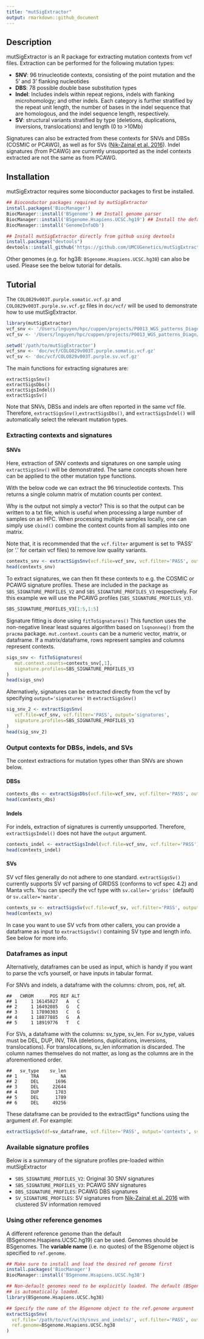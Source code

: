 ```yaml
---
title: "mutSigExtractor"
output: rmarkdown::github_document
---
```


## Description
mutSigExtractor is an R package for extracting mutation contexts from vcf files. 
Extraction can be performed for the following mutation types:

* **SNV**: 96 trinucleotide contexts, consisting of the point mutation and the 5' and 3' flanking 
nucleotides
* **DBS**: 78 possible double base substitution types
* **Indel**: Includes indels within repeat regions, indels with flanking 
microhomology; and other indels. Each category is further stratified by the repeat unit length, 
the number of bases in the indel sequence that are homologous, and the indel sequence length, 
respectively.
* **SV**: structural variants stratified by type (deletions, duplications, inversions, 
translocations) and length (0 to >10Mb)

Signatures can also be extracted from these contexts for SNVs and DBSs (COSMIC or PCAWG), as well 
as for SVs ([Nik-Zainal et al. 2016](https://www.nature.com/articles/nature17676)). Indel signatures 
(from PCAWG) are currently unsupported as the indel contexts extracted are not the same as from 
PCAWG.

## Installation
mutSigExtractor requires some bioconductor packages to first be installed.

```r
## Bioconductor packages required by mutSigExtractor
install.packages('BiocManager')
BiocManager::install('BSgenome') ## Install genome parser
BiocManager::install('BSgenome.Hsapiens.UCSC.hg19') ## Install the default genome
BiocManager::install('GenomeInfoDb')

## Install mutSigExtractor directly from github using devtools
install.packages("devtools")
devtools::install_github('https://github.com/UMCUGenetics/mutSigExtractor/')
```

Other genomes (e.g. for hg38: `BSgenome.Hsapiens.UCSC.hg38`) can also be used. Please see the below 
tutorial for details.

## Tutorial
The `COLO829v003T.purple.somatic.vcf.gz` and `COLO829v003T.purple.sv.vcf.gz` files in `doc/vcf/`
will be used to demonstrate how to use mutSigExtractor.

```r
library(mutSigExtractor)
vcf_snv <- '/Users/lnguyen/hpc/cuppen/projects/P0013_WGS_patterns_Diagn/CHORD/processed/scripts_main/mutSigExtractor/doc/vcf/COLO829v003T.purple.somatic.vcf.gz'
vcf_sv <- '/Users/lnguyen/hpc/cuppen/projects/P0013_WGS_patterns_Diagn/CHORD/processed/scripts_main/mutSigExtractor/doc/vcf/COLO829v003T.purple.sv.vcf.gz'
```

```r
setwd('/path/to/mutSigExtractor')
vcf_snv <- 'doc/vcf/COLO829v003T.purple.somatic.vcf.gz'
vcf_sv <- 'doc/vcf/COLO829v003T.purple.sv.vcf.gz'
```

The main functions for extracting signatures are: 

```
extractSigsSnv()
extractSigsDbs()
extractSigsIndel()
extractSigsSv()
```

Note that SNVs, DBSs and indels are often reported in the same vcf file. Therefore, 
`extractSigsSnv()`,`extractSigsDbs()`, and `extractSigsIndel()` will automatically select the 
relevant mutation types.

### Extracting contexts and signatures
#### SNVs
Here, extraction of SNV contexts and signatures on one sample using `extractSigsSnv()` will be 
demonstrated. The same concepts shown here can be applied to the other mutation type functions.

With the below code we can extract the 96 trinucleotide contexts. This returns a single column
matrix of mutation counts per context. 

Why is the output not simply a vector? This is so that the output can be written to a txt file, 
which is useful when processing a large number of samples on an HPC. When processing multiple
samples locally, one can simply use `cbind()` combine the context counts from all samples into one 
matrix.

Note that, it is recommended that the `vcf.filter` argument is set to 'PASS' (or '.' for certain vcf 
files) to remove low quality variants.

```r
contexts_snv <- extractSigsSnv(vcf.file=vcf_snv, vcf.filter='PASS', output='contexts')
head(contexts_snv)
```
To extract signatures, we can then fit these contexts to e.g. the COSMIC or PCAWG signature profiles.
These are included in the package as `SBS_SIGNATURE_PROFILES_V2` and `SBS_SIGNATURE_PROFILES_V3`
respectively. For this example we will use the PCAWG profiles (`SBS_SIGNATURE_PROFILES_V3`).

```r
SBS_SIGNATURE_PROFILES_V3[1:5,1:5]
```
Signature fitting is done using `fitToSignatures()` This function uses the non-negative linear least 
squares algorithm based on `lsqnonneq()` from the `pracma` package. `mut.context.counts` can be a numeric
vector, matrix, or dataframe. If a matrix/dataframe, rows represent samples and columns represent 
contexts.
```r
sigs_snv <- fitToSignatures(
   mut.context.counts=contexts_snv[,1], 
   signature.profiles=SBS_SIGNATURE_PROFILES_V3
)
head(sigs_snv)
```
Alternatively, signatures can be extracted directly from the vcf by specifying `output='signatures'`
in `extractSigsSnv()`
```r
sig_snv_2 <- extractSigsSnv(
   vcf.file=vcf_snv, vcf.filter='PASS', output='signatures', 
   signature.profiles=SBS_SIGNATURE_PROFILES_V3
)
head(sig_snv_2)
```

### Output contexts for DBSs, indels, and SVs
The context extractions for mutation types other than SNVs are shown below.

#### DBSs
```r
contexts_dbs <- extractSigsDbs(vcf.file=vcf_snv, vcf.filter='PASS', output='contexts')
head(contexts_dbs)
```
#### Indels
For indels, extraction of signatures is currently unsupported. Therefore, `extractSigsIndel()` does
not have the `output` argument.
```r
contexts_indel <- extractSigsIndel(vcf.file=vcf_snv, vcf.filter='PASS')
head(contexts_indel)
```
#### SVs
SV vcf files generally do not adhere to one standard. `extractSigsSv()` currently supports SV vcf
parsing of GRIDSS (conforms to vcf spec 4.2) and Manta vcfs. You can specify the vcf type 
with `sv.caller='gridss'` (default) or `sv.caller='manta'`.
```r
contexts_sv <- extractSigsSv(vcf.file=vcf_sv, vcf.filter='PASS', output='contexts', sv.caller='gridss')
head(contexts_sv)
```
In case you want to use SV vcfs from other callers, you can provide a dataframe as input to 
`extractSigsSv()` containing SV type and length info. See below for more info.

### Dataframes as input
Alternatively, dataframes can be used as input, which is handy if you want to parse the vcfs 
yourself, or have inputs in tabular format.

For SNVs and indels, a dataframe with the columns: chrom, pos, ref, alt.
```
##   CHROM      POS REF ALT
## 1     1 16145827   A   C
## 2     1 16492085   G   C
## 3     1 17890303   C   G
## 4     1 18877885   G   A
## 5     1 18919776   T   C
```

For SVs, a dataframe with the columns: sv_type, sv_len. For sv_type, values must be DEL, DUP, INV, 
TRA (deletions, duplications, inversions, translocations). For translocations, sv_len information is 
discarded. The column names themselves do not matter, as long as the columns are in the 
aforementioned order.

```
##   sv_type    sv_len
## 1     TRA        NA
## 2     DEL      1696
## 3     DEL     22644
## 4     DUP      1703
## 5     DEL      1789
## 6     DEL     49256
```

These dataframe can be provided to the extractSigs* functions using the argument `df`. For example:
```r
extractSigsSv(df=sv_dataframe, vcf.filter='PASS', output='contexts', sv.caller='gridss')
```

### Available signature profiles 
Below is a summary of the signature profiles pre-loaded within mutSigExtractor

* `SBS_SIGNATURE_PROFILES_V2`: Original 30 SNV signatures
* `SBS_SIGNATURE_PROFILES_V3`: PCAWG SNV signatures
* `DBS_SIGNATURE_PROFILES`: PCAWG DBS signatures
* `SV_SIGNATURE_PROFILES`: SV signatures from [Nik-Zainal et al. 2016](https://www.nature.com/articles/nature17676) 
with clustered SV information removed


### Using other reference genomes
A different reference genome than the default (BSgenome.Hsapiens.UCSC.hg19) can be used. Genomes 
should be BSgenomes. The **variable name** (i.e. no quotes) of the BSgenome object is specified to
`ref.genome`.

```r
## Make sure to install and load the desired ref genome first
install.packages('BiocManager')
BiocManager::install('BSgenome.Hsapiens.UCSC.hg38')

## Non-default genomes need to be explicitly loaded. The default (BSgenome.Hsapiens.UCSC.hg19)
## is automatically loaded.
library(BSgenome.Hsapiens.UCSC.hg38)

## Specify the name of the BSgenome object to the ref.genome argument
extractSigsSnv(
  vcf.file='/path/to/vcf/with/snvs_and_indels/', vcf.filter='PASS', output='contexts',
  ref.genome=BSgenome.Hsapiens.UCSC.hg38
)
```





